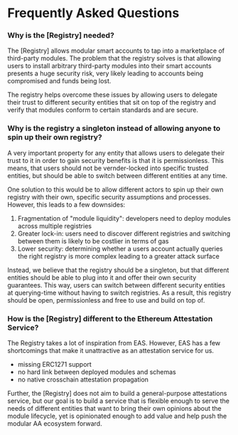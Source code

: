 # Frequently Asked Questions

### Why is the [Registry] needed?

The [Registry] allows modular smart accounts to tap into a marketplace of third-party modules. The problem that the registry solves is that allowing users to install arbitrary third-party modules into their smart accounts presents a huge security risk, very likely leading to accounts being compromised and funds being lost.

The registry helps overcome these issues by allowing users to delegate their trust to different security entities that sit on top of the registry and verify that modules conform to certain standards and are secure.

### Why is the registry a singleton instead of allowing anyone to spin up their own registry?

A very important property for any entity that allows users to delegate their trust to it in order to gain security benefits is that it is permissionless. This means, that users should not be vernder-locked into specific trusted entities, but should be able to switch between different entities at any time.

One solution to this would be to allow different actors to spin up their own registry with their own, specific security assumptions and processes. However, this leads to a few downsides:

1. Fragmentation of "module liquidity": developers need to deploy modules across multiple registries
2. Greater lock-in: users need to discover different registries and switching between them is likely to be costlier in terms of gas
3. Lower security: determining whether a users account actually queries the right registry is more complex leading to a greater attack surface

Instead, we believe that the registry should be a singleton, but that different entities should be able to plug into it and offer their own security guarantees. This way, users can switch between different security entities at querying-time without having to switch registries. As a result, this registry should be open, permissionless and free to use and build on top of.

### How is the [Registry] different to the Ethereum Attestation Service?

The Registry takes a lot of inspiration from EAS.
However, EAS has a few shortcomings that make it unattractive as an attestation service for us.

-   missing ERC1271 support
-   no hard link between deployed modules and schemas
-   no native crosschain attestation propagation

Further, the [Registry] does not aim to build a general-purpose attestations service, but our goal is to build a service that is flexible enough to serve the needs of different entities that want to bring their own opinions about the module lifecycle, yet is opinionated enough to add value and help push the modular AA ecosystem forward.

